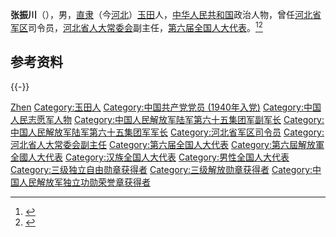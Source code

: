 {{Otheruses|other=名为张振川的其他人物|张振川}}

'''张振川'''（{{bd|1923年|10月|2022年|2月13日|catIdx=Zhang张}}），男，[[直隶|直隶]]（今[[河北|河北]]）[[玉田|玉田]]人，[[中华人民共和国|中华人民共和国]]政治人物，曾任[[河北省军区|河北省军区]]司令员，[[河北省人大常委会|河北省人大常委会]]副主任，[[第六届全国人大代表|第六届全国人大代表]]。<ref>{{Cite book|title=中华人民共和国职官志|author=何虎生, 李耀东, 向常福主编|publisher=中国社会出版社|year=2003|isbn=9787800883934|location=北京|pages=}}</ref><ref>{{Cite book|title=玉田古今名人录|author=李作仁主编; 兰崇双, 高世兴, 裴致钧副主编|publisher=天津古籍出版社|year=2007|isbn=|location=天津|pages=}}</ref>

== 参考资料 ==
{{reflist}}

{{-}}
{{start box}}
{{s-mil|pla}}
{{s-before|[[馬輝|馬輝]]}}
{{s-title|[[中国人民解放军河北省军区|中国人民解放军河北省军区]]司令员|1983年3月－1985年7月}}
{{s-after|[[董学林|董学林]]}}
{{s-before|[[孫致厚|孫致厚]]}}
{{s-title|[[中国人民解放军陆军第八十一集团军|中国人民解放军陆军第六十五军]]军长<br />（代理）|1975年6月－1978年5月}}
{{s-after|[[孫致厚|孫致厚]]}}
{{end box}}
{{中国人物小作品}}

{{Authority control}}
{{DEFAULTSORT:Zhang张}}
[[Category:张姓|Zhen]]
[[Category:玉田人|Category:玉田人]]
[[Category:中国共产党党员_(1940年入党)|Category:中国共产党党员 (1940年入党)]]
[[Category:中国人民志愿军人物|Category:中国人民志愿军人物]]
[[Category:中国人民解放军陆军第六十五集团军副军长|Category:中国人民解放军陆军第六十五集团军副军长]]
[[Category:中国人民解放军陆军第六十五集团军军长|Category:中国人民解放军陆军第六十五集团军军长]]
[[Category:河北省军区司令员|Category:河北省军区司令员]]
[[Category:河北省人大常委会副主任|Category:河北省人大常委会副主任]]
[[Category:第六届全国人大代表|Category:第六届全国人大代表]]
[[Category:第六屆解放軍全國人大代表|Category:第六屆解放軍全國人大代表]]
[[Category:汉族全国人大代表|Category:汉族全国人大代表]]
[[Category:男性全国人大代表|Category:男性全国人大代表]]
[[Category:三级独立自由勋章获得者|Category:三级独立自由勋章获得者]]
[[Category:三级解放勋章获得者|Category:三级解放勋章获得者]]
[[Category:中国人民解放军独立功勋荣誉章获得者|Category:中国人民解放军独立功勋荣誉章获得者]]